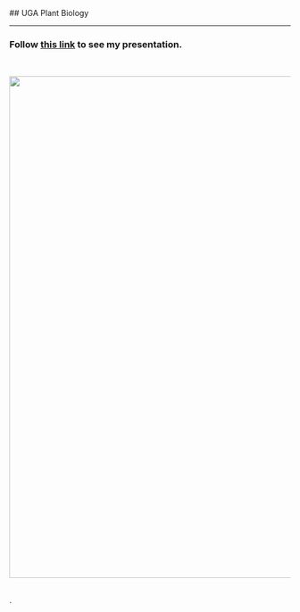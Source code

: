 <!-- break -->	
<br>	
<!-- break -->	
## UGA Plant Biology 	
<hr>	
 	
 	
### Follow [this link](https://drive.google.com/file/d/16UMm3n9R1jbWioAq2QRj8PEES_IqMfIc/view?usp=sharing) to see my presentation.	
 	
		
 	
 	
<br>	
 	
<img src="images/uga.png" style="width: 900px;">		
 	
<br>.